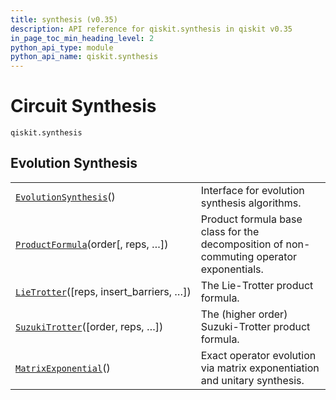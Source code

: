 ```yaml
---
title: synthesis (v0.35)
description: API reference for qiskit.synthesis in qiskit v0.35
in_page_toc_min_heading_level: 2
python_api_type: module
python_api_name: qiskit.synthesis
---
```


<span id="module-qiskit.synthesis" />

<span id="qiskit-synthesis" />

<span id="circuit-synthesis-qiskit-synthesis" />

# Circuit Synthesis

`qiskit.synthesis`

## Evolution Synthesis

|                                                                                                          |                                                                                          |
| -------------------------------------------------------------------------------------------------------- | ---------------------------------------------------------------------------------------- |
| [`EvolutionSynthesis`](qiskit.synthesis.EvolutionSynthesis "qiskit.synthesis.EvolutionSynthesis")()      | Interface for evolution synthesis algorithms.                                            |
| [`ProductFormula`](qiskit.synthesis.ProductFormula "qiskit.synthesis.ProductFormula")(order\[, reps, …]) | Product formula base class for the decomposition of non-commuting operator exponentials. |
| [`LieTrotter`](qiskit.synthesis.LieTrotter "qiskit.synthesis.LieTrotter")(\[reps, insert\_barriers, …])  | The Lie-Trotter product formula.                                                         |
| [`SuzukiTrotter`](qiskit.synthesis.SuzukiTrotter "qiskit.synthesis.SuzukiTrotter")(\[order, reps, …])    | The (higher order) Suzuki-Trotter product formula.                                       |
| [`MatrixExponential`](qiskit.synthesis.MatrixExponential "qiskit.synthesis.MatrixExponential")()         | Exact operator evolution via matrix exponentiation and unitary synthesis.                |

